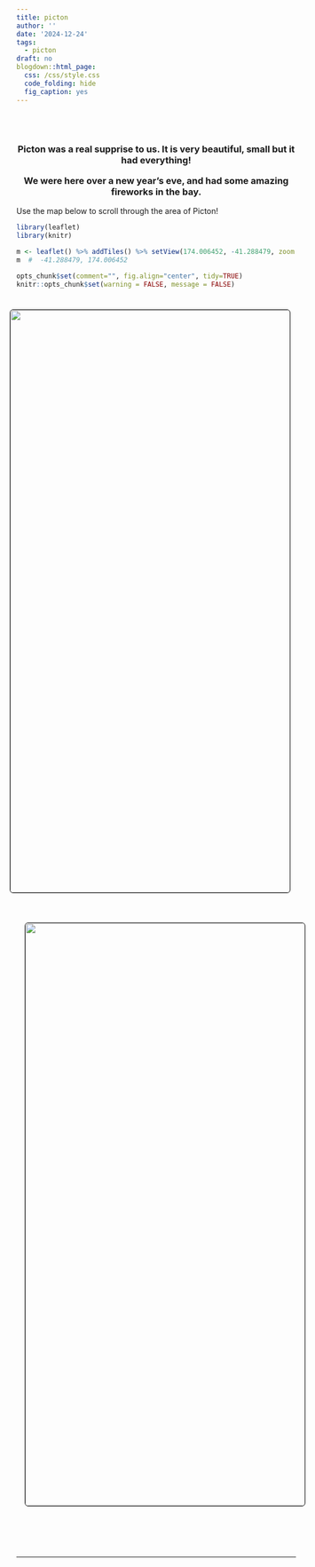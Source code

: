 ```yaml
---
title: picton
author: ''
date: '2024-12-24'
tags:
  - picton
draft: no
blogdown::html_page:
  css: /css/style.css
  code_folding: hide
  fig_caption: yes
---
```


<link rel="stylesheet" href="styles.css" />
<br></br>

<div><h3><center>
Picton was a real supprise to us. It is very beautiful, small but it had everything!

We were here over a new year's eve, and had some amazing fireworks in the bay.
</div></h3></center>

<style>

.pictonpics{

display: flex;
flex-direction: column;
justify-content: space-between;

}


</style>




<p>
Use the map below to scroll through the area of Picton!
</p>



```r
library(leaflet)
library(knitr)

m <- leaflet() %>% addTiles() %>% setView(174.006452, -41.288479, zoom = 18)
m  #  -41.288479, 174.006452

opts_chunk$set(comment="", fig.align="center", tidy=TRUE)
knitr::opts_chunk$set(warning = FALSE, message = FALSE)
```
<div class="pictonpics">

<img style="float: right; margin: 10px 10px 15px 15px;border-radius: 6px;border: 1.0px solid black;" src="images/nelson.jpg" class="img-responsive" alt="" width="1200" height="1050"/>


<img style="text-align: center; margin: 10px 10px 15px 15px;border-radius: 6px;border: 1.0px solid black;" src="images/20210101_131654(0).jpg" class="img-responsive" alt="" width="1200" height="1050"/>

</div>

<br></br>

<hr></hr>

